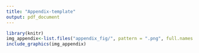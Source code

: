 ```yaml
---
title: "Appendix-template"
output: pdf_document
---
```



```r
library(knitr)
img_appendix<-list.files("appendix_fig/", pattern = ".png", full.names = TRUE)
include_graphics(img_appendix)
```